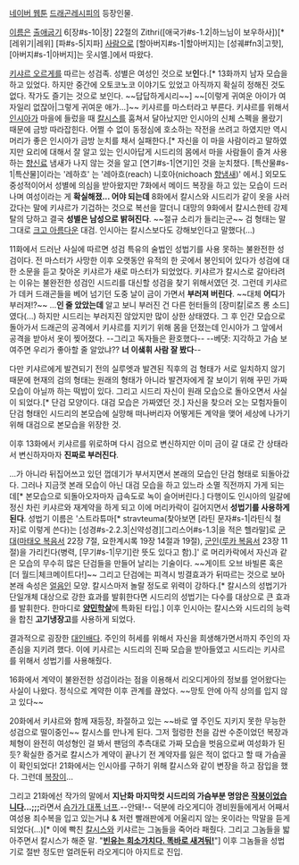 [[네이버 웹툰]] [[드래곤레시피]]의 등장인물.

[[이름]]은 [[출애굽기]] 6[장#s-10|장] 22절의 Zithri([애국가#s-1.2|하느님이 보우하사])[* [레위기|레위] [파#s-5|지파] [[사람]]으로 [할아버지#s-1|할아버지]는 [성궤#fn3|고핫], [아버지#s-1|아버지]는 웃시엘.]에서 따왔다.

[[키샤르 오르게]]를 따르는 성검족. 성별은 여성인 것으로 보'''인'''다.[* 13화까지 남자 모습을 하고 있었다. 하지만 중간에 오토코노코 이야기도 있었고 아직까지 확실히 정해진 것도 없다. 작가도 즐기는 것으로 보인다. ~~답답하게시리~~] ~~[이렇게 귀여운 아이가 여자일리 없잖아|그렇게 귀여운 애가...]~~ 키샤르를 마스터라고 부른다. 키샤르를 위해서 [[인시아]]가 마을에 들렀을 때 [[칼시스]]를 훔쳐서 달아났지만 인시아의 신체 스펙을 몰랐기 때문에 금방 따라잡힌다. 어쩔 수 없이 동정심에 호소하는 작전을 쓰려고 하였지만 역시 머리가 좋은 인시아가 금방 눈치를 채서 실패한다.[* 자신을 이 마을 사람이라고 말하였지만 요리에 대해서 잘 알고 있는 인시아답게 시드리의 몸에서 마을 사람들이 즐겨 사용하는 [[향신료]] 냄새가 나지 않는 것을 알고 [연기#s-1|연기]인 것을 눈치챘다. [특산물#s-1|특산물]이라는 '레하흐' 는 '레아흐(reach) 니호아(nichoach [[향]][[냄새]])' 에서.] 외모도 중성적이어서 성별에 의심을 받아왔지만 7화에서 메이드 복장을 하고 있는 모습이 드러나며 여성이라는 게 '''확실해졌... 어야 되는데''' 8화에서 칼시스와 시드리가 같이 옷을 사러 갔다는 말에 키샤르가 기겁하는 것으로 복선을 깔더니 대망의 9화에서 칼시스한테 강제 탈의 당하고 결국 '''성별은 남성으로 밝혀진다'''. ~~절규 소리가 들리는군~~ 검 형태는 말 그대로 [[크고 아름다운]] 대검. 인시아는 칼시스보다도 강해보인다고 말했다(...)

11화에서 드러난 사실에 따르면 성검 특유의 술법인 성법기를 사용 못하는 불완전한 성검이다. 전 마스터가 사망한 이후 오랫동안 유적의 한 곳에서 봉인되어 있다가 성검에 대한 소문을 듣고 찾아온 키샤르가 새로 마스터가 되었었다. 키샤르가 칼시스로 갈아타려는 이유는 불완전한 성검인 시드리를 대신할 성검을 찾기 위해서였던 것. 그런데 키샤르가 데커 드래곤들을 베어 넘기던 도중 날이 금이 가면서 '''부러져 버린다'''. ~~대체 '''어디'''가 부러져!?~~ ...'''인 줄 았았는데''' 알고 보니 부러진 건 다른 헌터들의 [장미칼|로즈 롱 소드]였다(...) 하지만 시드리는 부러지진 않았지만 많이 상한 상태였다. 그 후 인간 모습으로 돌아가서 드래곤의 공격에서 키샤르를 지키기 위해 몸을 던졌는데 인시아가 그 앞에서 공격을 받아서 옷이 찢어졌다. --그리고 독자들은 환호했다-- --베댓: 지각하고 가슴 보여주면 우리가 좋아할 줄 알았냐?? '''너 이샠휘 사람 잘 봤다'''--

다만 키샤르에게 발견되기 전의 실루엣과 발견된 직후의 검 형태가 서로 일치하지 않기 때문에 현재의 검의 형태는 원래의 형태가 아니라 발견자에게 잘 보이기 위해 꾸민 가짜 모습이 아닐까 하는 떡밥이 있다. 그리고 시드리 자신이 원래 모습으로 돌아오면서 사실이 되었다.[* 단검 모양이다. 대검 모습은 가짜였던 것.] 자신을 찾으러 오는 모험자들이 단검 형태인 시드리의 본모습에 실망해 떠나버리자 어떻게든 계약을 맺어 세상에 나가기 위해 대검으로 본모습을 위장한 것.

이후 13화에서 키샤르를 위로하며 다시 검으로 변신하지만 이미 금이 갈 대로 간 상태라서 변신하자마자 '''진짜로 부러진다'''.

...가 아니라 뒤집어쓰고 있던 껍데기가 부서지면서 본래의 모습인 단검 형태로 되돌아갔다. 그러나 지금껏 본래 모습이 아닌 대검 모습을 하고 있느라 소멸 직전까지 가게 되는데[* 본모습으로 되돌아오자마자 급속도로 녹이 슬어버린다.] 다행이도 인시아의 일갈에 정신 차린 키샤르와 재계약을 하게 되고 이에 머리카락이 길어지면서 '''성법기를 사용하게 된다'''. 성법기 이름은 '스트라튜마[* stravteuma(찾아보면 [라틴 문자#s-1|라틴식 철자]로 이렇게 쓴다)는 [성경#s-2.2.3|신약성경][그리스어#s-1.3|을 적은 헬라말]로 [[군대]]([[마태오 복음서]] 22장 7절, 요한계시록 19장 14절과 19절), [[군인]]([[루카 복음서]] 23장 11절)을 가리킨다(병력, [무기#s-1|무기]란 뜻도 있다고 함).]' 로 머리카락에서 자신과 같은 모습의 무수히 많은 단검들을 만들어 날리는 기술이다. ~~게이트 오브 바빌론 혹은 [더 월드|체크메이트다!]~~ 그리고 단검에는 피격시 빙결효과가 뒤따르는 것으로 보아 본래 속성은 [[얼음]]인 모양. 칼시스마저 놀랄 정도로 위력이 강하다.[* 칼시스의 성법기가 단일개체 대상으로 강한 효과를 발휘한다면 시드리의 성법기는 다수를 대상으로 큰 효과를 발휘한다. 한마디로 '''[[양민학살]]'''에 특화된 타입.] 이후 인시아는 칼시스와 시드리의 능력을 합친 '''고기냉장고'''를 사용하게 되었다.

결과적으로 굉장한 [[대인배]]다. 주인의 허세를 위해서 자신을 희생해가면서까지 주인의 자존심을 지키려 했다. 이에 키샤르는 시드리의 진짜 모습을 받아들였고 시드리는 키샤르를 위해서 성법기를 사용해줬다.

16화에서 계약이 불완전한 성검이라는 점을 이용해서 리오디게아의 정보를 얻어왔다는 사실이 나왔다. 정식으로 계약한 이후 관계를 끊었다. ~~망토 안에 아직 상의를 입지 않고 있다~~

20화에서 키샤르와 함께 재등장, 좌절하고 있는 ~~바로 옆 주인도 지키지 못한 무능한 성검으로 떨이중인~~ 칼시스를 만나게 된다. 그저 헐렁한 천을 감싼 수준이었던 복장과 체형이 완전히 여성형인 걸 봐서 팬덤의 추측대로 가짜 모습을 벗음으로써 여성화가 된 듯? 확실한 증거로 칼시스가 계약이 끝나기 전 계약자를 잃은 적이 없다고 할 때 가슴골이 확인되었다! 21화에서는 인시아를 구하기 위해 칼시스와 같이 변장을 하고 잠입을 했다. 그런데 [[바니걸|복장이]]...

그리고 21화에선 작가의 말에서 '''지난화 마지막컷 시드리의 가슴부분 명암은 [[작붕]]이었습니다...;;;'''라면서 [[빈유|슴가가 대폭 너프]].--안돼!-- 덕분에 라오게디아 경비원들에게서 어째서 여성용 죄수복을 입고 있는거냐 & 저런 빨래판에게 어울리지 않는 옷이라는 막말을 듣게 되었다(...)[* 이에 빡친 [[칼시스]]와 키샤르는 그놈들을 죽어라 패줬다. 그리고 그놈들을 밟아주면서 칼시스가 해준 말. "'''[[이즈미 코나타|빈유는 희소가치다. 똑바로 새겨둬!]]'''"] 이후 그놈들을 성법기로 절반 정도만 얼려둔뒤 라오게디아 아지트로 진입. 
